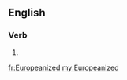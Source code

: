 ==English==

===Verb===
{{head|en}}

# {{en-past of|Europeanize}}

[[fr:Europeanized]]
[[my:Europeanized]]